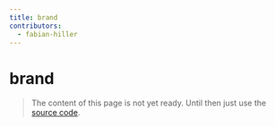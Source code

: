 ```yaml
---
title: brand
contributors:
  - fabian-hiller
---
```


# brand

> The content of this page is not yet ready. Until then just use the [source code](https://github.com/fabian-hiller/valibot/blob/main/library/src/methods/brand/brand.ts).
